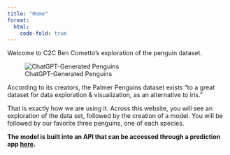 ```yaml
---
title: "Home"
format:
  html:
    code-fold: true
---
```


Welcome to C2C Ben Cometto's exploration of the penguin dataset.

![ChatGPT-Generated Penguins](gpt-penguins1.png)

According to its creators, the Palmer Penguins dataset exists "to a great dataset for data exploration & visualization, as an alternative to iris."  

That is exactly how we are using it.  Across this website, you will see an exploration of the data set, followed by the creation of a model.  You will be followed by our favorite three penguins, one of each species.

**The model is built into an API that can be accessed through a prediction app [here](https://{{< var apphost >}}:{{< var appport >}}){target="_blank"}.**